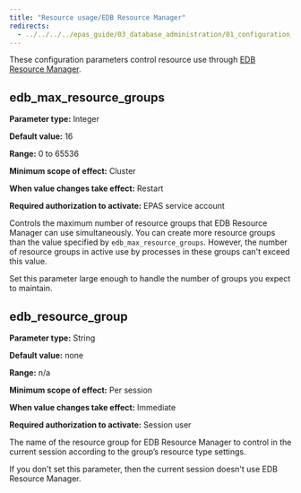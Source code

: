 ```yaml
---
title: "Resource usage/EDB Resource Manager"
redirects:
  - ../../../../epas_guide/03_database_administration/01_configuration_parameters/03_configuration_parameters_by_functionality/03_resource_usage_edb_resource_manager #generated for docs/epas/reorg-role-use-case-mode
---
```


<div id="resource_usage_edb_resource_manager" class="registered_link"></div>

These configuration parameters control resource use through [EDB Resource Manager](../../10_edb_resource_manager/).

## edb_max_resource_groups

**Parameter type:** Integer

**Default value:** 16

**Range:** 0 to 65536

**Minimum scope of effect:** Cluster

**When value changes take effect:** Restart

**Required authorization to activate:** EPAS service account

Controls the maximum number of resource groups that EDB Resource Manager can use simultaneously. You can create more resource groups than the value specified by `edb_max_resource_groups`. However, the number of resource groups in active use by processes in these groups can't exceed this value.

Set this parameter large enough to handle the number of groups you expect to maintain.

## edb_resource_group

**Parameter type:** String

**Default value:** none

**Range:** n/a

**Minimum scope of effect:** Per session

**When value changes take effect:** Immediate

**Required authorization to activate:** Session user

The name of the resource group for EDB Resource Manager to control in the current session according to the group’s resource type settings.

If you don't set this parameter, then the current session doesn't use EDB Resource Manager.
